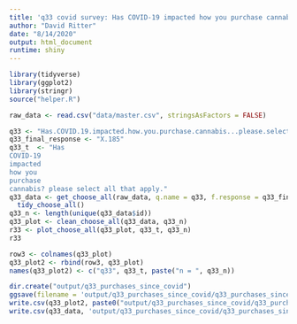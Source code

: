 ```yaml
---
title: 'q33 covid survey: Has COVID-19 impacted how you purchase cannabis? please select all that apply.'
author: "David Ritter"
date: "8/14/2020"
output: html_document
runtime: shiny
---
```


```r
library(tidyverse)
library(ggplot2)
library(stringr)
source("helper.R")
```

```r
raw_data <- read.csv("data/master.csv", stringsAsFactors = FALSE)
```

```r
q33 <- "Has.COVID.19.impacted.how.you.purchase.cannabis...please.select.all.that.apply."
q33_final_response <- "X.185"
q33_t  <- "Has 
COVID-19 
impacted 
how you 
purchase 
cannabis? please select all that apply."
q33_data <- get_choose_all(raw_data, q.name = q33, f.response = q33_final_response) %>%
  tidy_choose_all()
q33_n <- length(unique(q33_data$id))
q33_plot <- clean_choose_all(q33_data, q33_n)
r33 <- plot_choose_all(q33_plot, q33_t, q33_n)
r33
```

```r
row3 <- colnames(q33_plot)
q33_plot2 <- rbind(row3, q33_plot)
names(q33_plot2) <- c("q33", q33_t, paste("n = ", q33_n))
```

```r
dir.create("output/q33_purchases_since_covid")
ggsave(filename = 'output/q33_purchases_since_covid/q33_purchases_since_covid.png', plot = r33, device = 'png')
write.csv(q33_plot2, paste0("output/q33_purchases_since_covid/q33_purchases_since_covid_", q33_n,".csv"), row.names=F)
write.csv(q33_data, 'output/q33_purchases_since_covid/q33_purchases_since_covid_ids.csv', row.names = FALSE)
```
